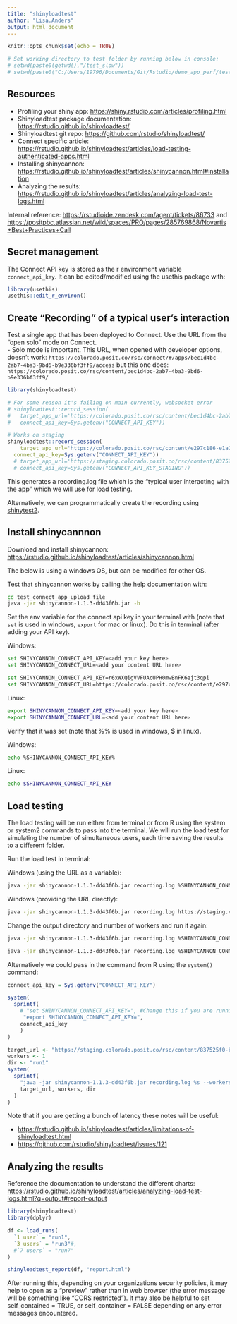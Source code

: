 ```yaml
---
title: "shinyloadtest"
author: "Lisa.Anders"
output: html_document
---
```


```r
knitr::opts_chunk$set(echo = TRUE)

# Set working directory to test folder by running below in console: 
# setwd(paste0(getwd(),"/test_slow"))
# setwd(paste0("C:/Users/19796/Documents/Git/Rstudio/demo_app_perf/test_slow_on_connect_workbench"))

```

## Resources 

 - Profiling your shiny app: <https://shiny.rstudio.com/articles/profiling.html> 
 - Shinyloadtest package documentation: <https://rstudio.github.io/shinyloadtest/>
 - Shinyloadtest git repo: <https://github.com/rstudio/shinyloadtest/> 
 - Connect specific article: <https://rstudio.github.io/shinyloadtest/articles/load-testing-authenticated-apps.html>
 - Installing shinycannon: <https://rstudio.github.io/shinyloadtest/articles/shinycannon.html#installation>
 - Analyzing the results: <https://rstudio.github.io/shinyloadtest/articles/analyzing-load-test-logs.html> 

Internal reference: <https://rstudioide.zendesk.com/agent/tickets/86733> and <https://positpbc.atlassian.net/wiki/spaces/PRO/pages/285769868/Novartis+Best+Practices+Call>

## Secret management 

The Connect API key is stored as the r environment variable `connect_api_key`. It can be edited/modified using the usethis package with: 
```r
library(usethis)
usethis::edit_r_environ()
```

## Create "Recording" of a typical user's interaction

Test a single app that has been deployed to Connect. Use the URL from the "open solo" mode on Connect.  
 - Solo mode is important. This URL, when opened with developer options, doesn't work: `https://colorado.posit.co/rsc/connect/#/apps/bec1d4bc-2ab7-4ba3-9bd6-b9e336bf3ff9/access` but this one does: `https://colorado.posit.co/rsc/content/bec1d4bc-2ab7-4ba3-9bd6-b9e336bf3ff9/`

```r
library(shinyloadtest)

# For some reason it's failing on main currently, websocket error
# shinyloadtest::record_session(
#   target_app_url='https://colorado.posit.co/rsc/content/bec1d4bc-2ab7-4ba3-9bd6-b9e336bf3ff9/', 
#   connect_api_key=Sys.getenv("CONNECT_API_KEY"))

# Works on staging
shinyloadtest::record_session(
    target_app_url='https://colorado.posit.co/rsc/content/e297c186-e1a2-4afe-8abb-3edb52621559',
  connect_api_key=Sys.getenv("CONNECT_API_KEY"))
  # target_app_url='https://staging.colorado.posit.co/rsc/content/837525f0-b7f7-4c6d-9cd1-77fdd4a2ebc0',
  # connect_api_key=Sys.getenv("CONNECT_API_KEY_STAGING"))
```

This generates a recording.log file which is the "typical user interacting with the app" which we will use for load testing. 

Alternatively, we can programmatically create the recording using [shinytest2](https://rstudio.github.io/shinytest2/articles/use-application-audit.html?q=load%20test#load-testing-with-shinytest2). 

## Install shinycannnon

Download and install shinycannon: <https://rstudio.github.io/shinyloadtest/articles/shinycannon.html> 

The below is using a windows OS, but can be modified for other OS. 

Test that shinycannon works by calling the help documentation with: 

```bash
cd test_connect_app_upload_file
java -jar shinycannon-1.1.3-dd43f6b.jar -h
```

Set the env variable for the connect api key in your terminal with (note that `set` is used in windows, `export` for mac or linux). Do this in terminal (after adding your API key). 

Windows: 
```bash
set SHINYCANNON_CONNECT_API_KEY=<add your key here>
set SHINYCANNON_CONNECT_URL=<add your content URL here>

set SHINYCANNON_CONNECT_API_KEY=r6xWXQigVVFUAcUPH0mwBnFK6ejt3qpi
set SHINYCANNON_CONNECT_URL=https://colorado.posit.co/rsc/content/e297c186-e1a2-4afe-8abb-3edb52621559


```

Linux: 
```bash
export SHINYCANNON_CONNECT_API_KEY=<add your key here>
export SHINYCANNON_CONNECT_URL=<add your content URL here>
```

Verify that it was set (note that %% is used in windows, $ in linux). 

Windows: 
```bash
echo %SHINYCANNON_CONNECT_API_KEY%
```

Linux:
```bash
echo $SHINYCANNON_CONNECT_API_KEY
```

## Load testing

The load testing will be run either from terminal or from R using the system or system2 commands to pass into the terminal. We will run the load test for simulating the number of simultaneous users, each time saving the results to a different folder. 

Run the load test in terminal: 

Windows (using the URL as a variable): 
```bash
java -jar shinycannon-1.1.3-dd43f6b.jar recording.log %SHINYCANNON_CONNECT_URL% --workers 1 --loaded-duration-minutes 2 --output-dir run1 --overwrite-output
```

Windows (providing the URL directly): 

```bash
java -jar shinycannon-1.1.3-dd43f6b.jar recording.log https://staging.colorado.posit.co/rsc/content/837525f0-b7f7-4c6d-9cd1-77fdd4a2ebc0 --workers 1 --loaded-duration-minutes 2 --output-dir run1 --overwrite-output
```

Change the output directory and number of workers and run it again: 

```bash
java -jar shinycannon-1.1.3-dd43f6b.jar recording.log %SHINYCANNON_CONNECT_URL% --workers 3 --loaded-duration-minutes 2 --output-dir run3 --overwrite-output
```

```bash
java -jar shinycannon-1.1.3-dd43f6b.jar recording.log %SHINYCANNON_CONNECT_URL% --workers 7 --loaded-duration-minutes 2 --output-dir run7 --overwrite-output
```

Alternatively we could pass in the command from R using the `system()` command: 

```r
connect_api_key = Sys.getenv("CONNECT_API_KEY")

system(
  sprintf(
    # "set SHINYCANNON_CONNECT_API_KEY=", #Change this if you are running on Windows
     "export SHINYCANNON_CONNECT_API_KEY=",
    connect_api_key
    )
)

target_url <- "https://staging.colorado.posit.co/rsc/content/837525f0-b7f7-4c6d-9cd1-77fdd4a2ebc0"
workers <- 1
dir <- "run1"
system(
  sprintf(
    "java -jar shinycannon-1.1.3-dd43f6b.jar recording.log %s --workers %s --loaded-duration-minutes 2 --output-dir %s --overwrite-output",
    target_url, workers, dir
  )
)
```

Note that if you are getting a bunch of latency these notes will be useful: 

 - <https://rstudio.github.io/shinyloadtest/articles/limitations-of-shinyloadtest.html>
 - <https://github.com/rstudio/shinyloadtest/issues/121>


## Analyzing the results 

Reference the documentation to understand the different charts: <https://rstudio.github.io/shinyloadtest/articles/analyzing-load-test-logs.html?q=output#report-output> 

```r
library(shinyloadtest)
library(dplyr)

df <- load_runs(
  `1 user` = "run1",
  `3 users` = "run3"#,
  #`7 users` = "run7"
)

shinyloadtest_report(df, "report.html")

```

After running this, depending on your organizations security policies, it may help to open as a "preview" rather than in web browser (the error message will be something like "CORS restricted"). It may also be helpful to set self_contained = TRUE, or self_container = FALSE depending on any error messages encountered. 

